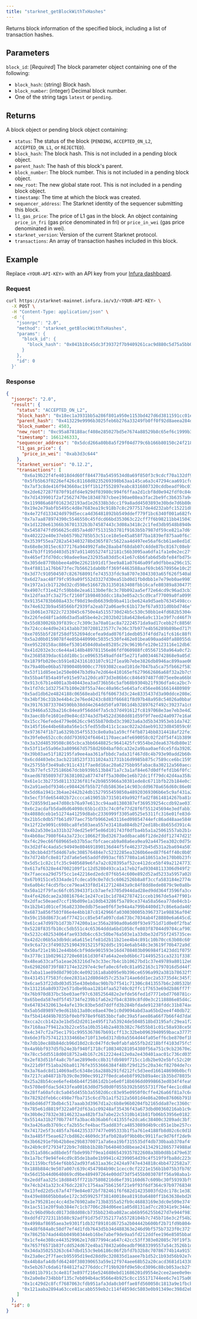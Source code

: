 ```yaml
---
title: "starknet_getBlockWithTxHashes"
---
```



Returns block information of the specified block, including a list of transaction hashes.

## Parameters

`block_id`: [*Required*] The block parameter object containing one of the following:

- `block_hash`: (string) Block hash.
- `block_number`: (integer) Decimal block number.
- One of the string tags `latest` or `pending`.

## Returns

A block object or pending block object containing:

- `status`: The status of the block (`PENDING`, `ACCEPTED_ON_L2`, `ACCEPTED_ON_L1`, or `REJECTED`).
- `block_hash`: The block hash.
  This is not included in a pending block object.
- `parent_hash`: The hash of this block's parent.
- `block_number`: The block number.
  This is not included in a pending block object.
- `new_root`: The new global state root.
  This is not included in a pending block object.
- `timestamp`: The time at which the block was created.
- `sequencer_address`: The Starknet identity of the sequencer submitting this block.
- `l1_gas_price`: The price of L1 gas in the block.
  An object containing `price_in_fri` (gas price denominated in fri) or `price_in_wei` (gas price
  denominated in wei).
- `starknet_version`: Version of the current Starknet protocol.
- `transactions`: An array of transaction hashes included in this block.

## Example

Replace `<YOUR-API-KEY>` with an API key from your [Infura dashboard](https://infura.io/dashboard).

### Request

<Tabs>
<TabItem value="curl">

```bash
curl https://starknet-mainnet.infura.io/v3/<YOUR-API-KEY> \
  -X POST \
  -H "Content-Type: application/json" \
  -d '{
    "jsonrpc": "2.0",
    "method": "starknet_getBlockWithTxHashes",
    "params": {
      "block_id": {
        "block_hash": "0x041b10c45dc3f39372f7b9409261cac9d880c5d75a5bb077d028db20b1bd76c4"
      }
    },
    "id": 0
  }'
```

</TabItem>
</Tabs>

### Response

<Tabs>
<TabItem value="JSON">

```json
{
  "jsonrpc": "2.0",
  "result": {
    "status": "ACCEPTED_ON_L2",
    "block_hash": "0x18ec1a3931bb5a286f801a950e1153bd427d6d3811591cc01e6f074615a1f76",
    "parent_hash": "0x413229e9996b3025feb6b276a33249fb0ff0f92d8aeea284deb35ea4093dea2",
    "block_number": 4503,
    "new_root": "0xc95a878188acf408e285027bd5e7674a88529b8c65ef6c1999b3569aea8bc8",
    "timestamp": 1661246333,
    "sequencer_address": "0x5dcd266a80b8a5f29f04d779c6b166b80150c24f2180a75e82427242dab20a9",
    "l1_gas_price": {
      "price_in_wei": "0xab3d3c644"
    },
    "starknet_version": "0.12.2",
    "transactions": [
      "0x6a19b22f4fe4018d4d60ff844770a5459534d0a69f850f3c9cdcf70a132df94",
      "0x5fb5b63f0226ef426c81168d0235269398b63aa145ca6a3c47294caa691cfdc",
      "0x7af3c8de416f943660ac19ff1b12f552897eabc8316807320cddbeadf9bc01e",
      "0x2de627287f870f91dfd4e929df03980c994f6ffaa2d1cbf8d0e942fdf0c84d4",
      "0x7d1439901f2af25627470e18348787cbee190ae08ea3fac2be9fc3b6357a948",
      "0x119986a68f01623d2193ad1e26338b3dcc1f9a8add4503893e30bde7d6b80d1",
      "0x19e2e79abfb5495c4d8e7683ea19c918b7c8c2977517de4d232abfc15221d8f",
      "0x4e72fd133424d979d5ecca4d36481892bb549ddef779f1bc6340f001a682fe3",
      "0x7a7aa878974390c5546550c45fdcd66bd353063c22cff7f6b98211bb415043f",
      "0x1d1220e61366b36701332b3b74587443c3d08a3418c2c1fed3db9548b8940ec",
      "0x5458747fd956625cd857a4d07f51315b3781f9163b5b7987df59ce821a7d6f7",
      "0x402222e40e37eb6579b2785b53c51ce18e5e45a858f7ba1839ef875aa0f6c7f",
      "0x3539f55ea7282a543403278bd365f87c5622aa4d497ee56af6cb61ae8ed1d15",
      "0x68e8e3015ec6377176a944992fa8e28aab4f68dab07c4dde87bc8167c08ebf6",
      "0x47b3ff195d403d5197a9114055274f12181c56b3095aa6dfa1fa1e0e2ec27f6",
      "0x465ef3fd70dcc90adee9ae232935a83dd5c41e67c6b6fab6d5dbfe84fbd75c2",
      "0x305de8770bbbee4a09e22621b91d1f3ee9a81a07646a09fa9dfbbea296c152f",
      "0x4f8811a176b673fec7b56621dab0bff369f4463588aaf69cb6570956e10c25a",
      "0x3d77c910504507c826768091fe743533fdc9a8707e3043303a65f626f540ab0",
      "0x6d27aac48f79fc959a09f552d3327d30ea51bd0d1fb0dbb1e7e79eb0ae99077",
      "0x1972a1cb17120d32cd598e516672b31350163408fbb16cafe80389a83047755",
      "0x4907cf31e42fc59bb8e2ea6113b0ef8c3c70b092aa5ef72e64cd9c96ad3cb3e",
      "0x12dfaa3fc3a275cf2160f1b98403ddcc18a3e05a2c5cd9caf77009a0fa09992",
      "0x91354783b608a433cf98d19edb6639db9ba411cbe624a9d5aeb76345498ccc",
      "0x74e6323b9a458566bf2939fa2eab72a06ae9c61b173ef67a9331d0bbd746e",
      "0x1b061e37822c7233045c6750e4a5155730d24b5c530c50bb1e4fd682b5304c9",
      "0x226fed48f1add6d3ad5a85be4e2c2032b0218a6428e6a9c131e39f7cd46f76f",
      "0x55d830026b39f839cc7c309c3a70a01ac8a72224571da9ad17cebb2fc885695",
      "0x724cc4e4d9e24143abb7307208123577c7e36c37b977e4b56289b89bed7179f",
      "0xe7055b5f28f258df552694dcefea9dad076f1dedb053f4fdd7a1fc616c88f0",
      "0x5a2d0b0159078f4e05b440990c5035c530fe462e01bea690aad40fa88055da7",
      "0xe95220158ac886ef53014504d0abe85285c29c9619bfe120e123116e12db67",
      "0x41d2032e3cc6e44a4148b489781156e86fdf060988fc05567150a964a0cf2a0",
      "0x23685839dac61dd10bc1ce09653549adfd4f5e271fa003446742868e9a05d17",
      "0x1879fb020ecb591e824316103107c912f1ea9b7ebe3826db8946ac899aae067",
      "0x79a40be06ba57890040b900cc77693082cead101de7047ba5ca75fb662f583c",
      "0x53f11d85ee1e250e0047b3d9a7e2d64e410165ef6279662686a68f32a2b7c9d",
      "0x55ba4f854a49fe915e97a120dca973d3e86b6cc846497487fd075ee0ea66b0",
      "0x913c67b1e4001a3b40443ea3ad736b56c5afb68b9304b21f936dfa4ca2bc74",
      "0x1fd7dc1d327547b100e28f55a74ec40a96c5e645afc456ee8616614480989ff",
      "0x5ad1db62e4824188c06568eabd1f6f60673d3c24e8335437d3a90ddce208e29",
      "0x34bf36c31b3e44b4c2e76ed4243c8d83f66681f8d97b48a958c54026a0bba9d",
      "0x3917638733704590bb38dd4e264dd50fa97861d4b3289762f492c39237a1c67",
      "0x19466a532ba216c84ea9f56dd4f7a5cb37d491612fc8197068e3ae7eb3e4d24",
      "0x3aec8bfe1601ed9e84cd374a3d7b4522d368dd81d59f9f7eed24a0977e16a63",
      "0x15cc76efede4779e0626cc9455b870dbd3c39023a6a3d5b343953eb1da7423",
      "0x145f16e44be68a0a56e1c5fed55db411c1caac022a2daeb91323d845059c690",
      "0x973674f1b71a6329b354f5533c8e0a9a1a59cff4fb8714bb8314418af22fe1",
      "0x39fe0e652cc0cddd7936924f64641170aeca4fe690058c02f2df54f41b38962",
      "0x3a32d48539508c865cbca3bb6648825c9641425fc9554be2dea6376db80e159",
      "0x53f11e55a96e3a809667d5758d2604baf0dca32e2a9baa0aefdce5fda392020",
      "0x39b03ae51f182195fa9ee4aa361afbbdc7ada31f467d8c4b793e90add2b60c7",
      "0x6cdd403ebc3acb2218523f3311024a31731b16d9985b875c7589cce6bc1595d",
      "0x25755bf3e49a8c911c431f7ae8d16ac20a6275bb95fabac8a30212a560aeca3",
      "0x3b77efc5725186b67dcbb939b513b8471a7c3a1af84e67d0dffefd1b6f0fc37",
      "0xaed67850897d736381002a877474ff5a30d0e1e6b72dc1ff79dc42d4aa358a",
      "0x61e1c3b2735d81133236f81fe2b9855966a30381ede8c6711bfb22b184e0c38",
      "0x2a91aebdf9346ce984426fb5b72fdb58636e14c903cdd9670a656d60c86e08d",
      "0x5dd6a1941c3b4ae2442b24db1527955459850a48920369306b6e5c9af431a27",
      "0x5ecf3fde654402b72cccca619051b73150149a992ffad2f8614814267ba81d1",
      "0x728559d1ae47d08cb76a97e613cc94aa01380387ef369539254ccdb92ae0379",
      "0x6c2acdafb5dad6d64098c65b1cd33c74c0fe77d28f6f551245694e3edfabb1",
      "0x4088dceb1e51274a41259d8abc2336999f3305a0525e5311fc316e01fe83d45",
      "0x21b5c0db57fb61d977aec75bfb9662e63116ed09854744efc86ad48aae58463",
      "0x12f22e9091c698bca8fe503aea557e31418a884db2f2ed18bc8b655d391c4af",
      "0x4b2a530e1a331b327ded25e9f5e86d101743f0dfba4b5a1a25061557ab2b1ce",
      "0x4b60ac7980f64a3a723cc10662f3bd32673addbaca86f12de2ddf12747d215f",
      "0xf4c29ec66f689665eb37b5acfbfcaecab9a08a6ea9ea92a4475ea302c0d75d",
      "0x3d2df4c4ada5c94949e804691890136d44f5fe462372b45d531a2ba694a5073",
      "0x30cbb4d3f5d4d67a9c308576484e7c5232285ea3260b6eed87f64ff40c0b059",
      "0x7d724bfc8e81f2d7a6e5e65addfd993acf857780a1a618651a3e170b0b23fd9",
      "0x5d5c1c82c1fc35c9405689e6fa7a2c020395af52ce412dce5bf49a212477339",
      "0x617af6328e447002109f1c12d5280493ca1a17eb2fad93048113306d949f2f9",
      "0x7faecea29d75f5cc1e42216ed2edc07f6b54c600e892d52ad5233a5957a028e",
      "0x67b9151ce5334ade1fcdeca59c0e7dc5c6062526b8a8f3ccfa583184e2774d6",
      "0x6a0b4cf4cd5fbcce79ea433f8d14127124843a9c84f8dd8ede0879c9e0a8b4a",
      "0x50a12f79fac66fc0539433f1cb7aefe3705d944dad28ed9dd364f3596fa3ceb",
      "0x4fe426dcae2a30816764c1e247ce1bc1d7842787421cceb1967de5a47f901c7",
      "0x2dfac50eaed7ccf19bd09e1a10db43286f5a789ce374a58a56ea77de04cb14e",
      "0x1b2b41d01cef36a82330eddb75eae0f6f3e94a4a799b4400d17c86e6ada4657",
      "0x6873a856f503f86e4e4bb187c8142966fa030030005b3967371e98836af045f",
      "0x59c158d8673ca6f77421cc85e54fa097cda673bc7034ab4f28880e6a645cd25",
      "0x61ca47d997b1d73b774200a1ac356a2890ad0a6d0f93e9751d71d0e0f2fba5",
      "0x5228f835fb10cc5db551c4c65364ddda6bd1058cfe803f87044d9704caf903a",
      "0x5232c402534064fae933db6cc63c50be76a503e1a33dbe32d755f245735cec2",
      "0x42d2c06b5a3db9dca6a615e1fe81d2b11b21ee4b4c891c10b70cc63b08c60f8",
      "0x9c6a72c3f49032519043915215f92dd5c1914e6ab548c3e3619f70b472a9d1",
      "0x50af21e19b12e44bb6cbf9dde901593e16d4708403b096984f1423dd1f07594",
      "0x3778c11b029612720e60161d30f47a64a2eebd6b6c714495251ca3231f33873",
      "0x48ea633caf5a1eae263216d7e3c33ec7b4c1b10627bd1c37e49789a80112e03",
      "0x6298260739f887174e32297e4c9efa0ec6fe0c81a952163c1797016d5d44f7a",
      "0x7aba11ae89d8d79010c4e092161a8ab095e9b396ce6596a992a381b78632f57",
      "0x431451f7583fcdee2831a12d80d4d57c253a714ae6dd1ec2a53735d4c345f3a",
      "0x6cae53f22dbd03d535e430eb0ac90b7b7f541c71306c8413557b6c2d0532b9",
      "0x131216a8d9372e571dbe9baa12814faa52740c02ffc1f7653e69d2b86ff7ffb",
      "0x76b970d837bc5be03aef97c6385256482e2efde56fed1d7771ebd7760781c4",
      "0x65beda587edf5f45734fe239b1fa62e2fb4c8389c8fd0e3c2118886e85d4c2b",
      "0x647834320613e4afe139c83be5dd7ddffd3b284bfdade91238fddc31b874ac4",
      "0x5ab5d89897e9ed61bb13a80ce8ae470e1c0d9094abd3aa65bd2ee4f40db721c",
      "0xf5b414d49b7035bf0ebf978e9f6853bbcfa0c39a5faee86a66f7b66f4d7da0",
      "0xcca2ccb142a3e1bd5d2d2011e495f17a53924de5048518bd3195afc29ea1f2",
      "0x7168aa7f9412a3b22ce55a10b3514b2a403b382c76d55b81c01c58a938ce507",
      "0x4c347cf2a75ec1791c9955367867b691cff13c32beb0963940959baca37775b",
      "0x6de3fb7574121333466be710f13e6d317db9a5564d44fa05eff6cbe870ef1bc",
      "0x7db10ec88b84dcb96d10d2c8c047fdc9e0fabfab55fb2d218bff4103d75fc5c",
      "0x4a9bbf937d5fb24e3bf940f1718cf108340281054380f56a751c9cb23670e25",
      "0x78cc5dd5518d0018752a4b167c2612224e412e0a2e430401aac01c736cd035b",
      "0x2ef83d51bf4a8c7bfae2899e0cc8b31fdb989f715cc1db2be92e5bfc52c209f",
      "0x221d9ff51aba26ba01176fe3553666384f48bf29d125c20a34cf82704de7cec",
      "0x3a76adc8d114069ad5c6348e16a288b291fd212fc5d3eed166148690b0bcf80",
      "0x7217ca04871b7b39c0e390ec99127f0edca6eb8f992b89a4ec1b35bd78035de",
      "0x25a28b54cee6efe4b6b44f25861d2b1e6e0f18b696dd0998663ed034f4fea9",
      "0x5708e0fdac5d433fea00163d0d75d0d0f055b392b5055731f76ef4ec1cd8abd",
      "0x28ffa60afc8c5a045d455b3a5502d6cc83e95e0950f0cffe426a66f81a7c6cb",
      "0x78292dfeb6cc498e7fba715c6cd7b1a1f5212a5601d4e86a200e87606b791ba",
      "0x6bd46d7f3bdb4c517aaab3d3967d1a2c6b8e96b0204fb2165dda87ec3360cf",
      "0x785e61d8819f322a0f2df63a1c09248af35436f43a673dbd00360216ab1c9c9",
      "0x30b0e27832e38146232aa482bf3a7abe22c5310b141b81fb06b53956e018218",
      "0x5514a31b2f70b774ffa3bac4b36ab6fc41355fe2dca6c38400c3289adc3bf1a",
      "0x3a426adb3769ccfa2b55cfe4bacf5add83fca4853089d4b9cc051e1be257cec",
      "0x74172e5f3c485fa76442353377477e095333b1f5a761e4188fb8d02c6c0d1b2",
      "0x3a485ff5eae627cbd862c4609dc3fafb028a9f9bb0bc9911fac9d76ff2de9c0",
      "0x3b66291ef9b42b8ee29b8370071a7a6ea19bf315535df4db730baab370af4fb",
      "0x24b9c0f27934f22b9c7d8bb1b28b7b640403d8beae241342912865774988a0",
      "0x351a586cad8bde5ffbde99b7f9ea1d4865439357822608a38b0d8b1479e6358",
      "0x1a7bcf9e94fe4cd9c85de1ba0e1b9941c42399054d39c4f519f9fba8dc223de",
      "0x21159bcfb54ef6bb52ad93fa631aa36c2424a9747e434818c4bb4722582a713",
      "0x188b884c9e507a007c639c4547984b90c1cecc0cf2221e156b1b075b3fb7655",
      "0x56d15b44d0640869cd9be489497264e00dd73df5455b003078ff56a98aba149",
      "0x2eddfaa325c18d8845ff721b75808216d6ef391160d67c609bc30f59393bf9",
      "0x74cb241a323c476dc2287c1754aa75b6156f21e9f93f6df364c97b977683462",
      "0x13fed22d5c67af47f9e84e072bf782461f6f682d14235803fd2dc178c1e383e",
      "0x439e88605bb0a6e172c3d599257f38140018ea81910a6480ff1b63638ebd268",
      "0x1e795281ec4cc4d3e76902a8e713b8355a52fb9c46883169e3dc0e509e374f6",
      "0x1ac511e20f9ab384e7c1cb7706c284d06ee1a05d8131ad7cc20341e9c344e32",
      "0x2c96bd9bdcd0173d8dd08cb735bb234ba082acab6b956255b627d7e944f9817",
      "0xddfd7272311b588c92adf91d75d7352177a55728104b7c745b716e3c2f54b2",
      "0x4998af8695aea3e9301f1db32f89101d6725a2b04442b600bf2b71fd9b80449",
      "0x4d8f684a8c58df7ef4d1fdb7643d5b34d488363e246d9bf575b7323f0c372f6",
      "0x78625b74ad44bb049b0344eb16be7abef9de9aa5fd212ddfee196e8505bba0",
      "0x1cfe4e308ce443529962e17d877994ca647c42cc53ff303e02085c70f19f3a5",
      "0x7657f6571b83fcdd524d672e4ba178432a60eadbf9683399557a54c3526b1d3",
      "0x34da350253263c647dbd153c9eb6186c06f2bfd7b32b8c70786774b14a9157a",
      "0x23a0ec2f7faecb95595d19ed28dd9c320835d1aaee7b1d52c1b93d56b92e7cd",
      "0x44b8afa4dbfd64240f380390653a59e12f974aee68b52a20cacd3681d143304",
      "0x5eb267c6da61f84812fa2776ddcc7f19b920fd9e50cd3096c88cb053acb27f9",
      "0x6011b791c3c4e81f3e897f216e524680ebd11686201d9554e2cee2aee0e9ecc",
      "0x2a0e8e734bbbf135c7eb094b4ac9566e4b925c8cc155171744ee6c7e175a00f",
      "0x1c429d2c8fcf7687063cfdb951afa3da8cb0ffae8fd560058c1813a9e1fbcb8",
      "0x121aaba2894a63cce81acabb559eb2c114f4859dc5803e0b91349ec398d2eb0"
    ]
  },
  "id": 0
}
```

</TabItem>
</Tabs>
